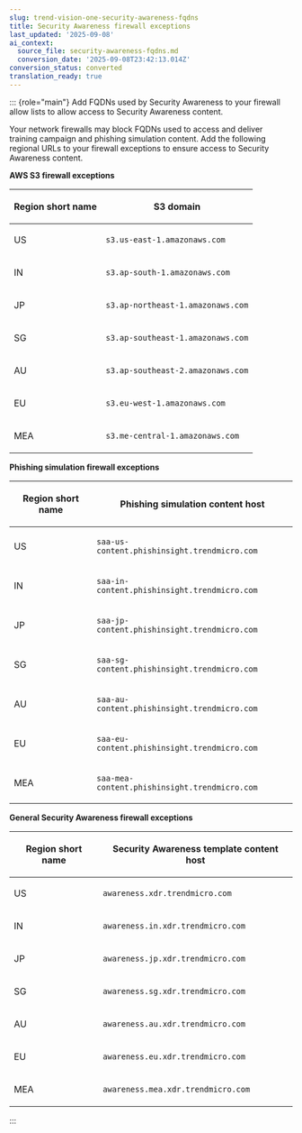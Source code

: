 ```yaml
---
slug: trend-vision-one-security-awareness-fqdns
title: Security Awareness firewall exceptions
last_updated: '2025-09-08'
ai_context:
  source_file: security-awareness-fqdns.md
  conversion_date: '2025-09-08T23:42:13.014Z'
conversion_status: converted
translation_ready: true
---
```


::: {role="main"}
Add FQDNs used by Security Awareness to your firewall allow lists to allow access to Security Awareness content.

Your network firewalls may block FQDNs used to access and deliver training campaign and phishing simulation content. Add the following regional URLs to your firewall exceptions to ensure access to Security Awareness content.

**AWS S3 firewall exceptions**

<table>
<thead>
<tr>
<th><p>Region short name</p></th>
<th><p>S3 domain</p></th>
</tr>
</thead>
<tbody>
<tr>
<td><p>US</p></td>
<td><p><code>s3.us-east-1.amazonaws.com</code></p></td>
</tr>
<tr>
<td><p>IN</p></td>
<td><p><code>s3.ap-south-1.amazonaws.com</code></p></td>
</tr>
<tr>
<td><p>JP</p></td>
<td><p><code>s3.ap-northeast-1.amazonaws.com</code></p></td>
</tr>
<tr>
<td><p>SG</p></td>
<td><p><code>s3.ap-southeast-1.amazonaws.com</code></p></td>
</tr>
<tr>
<td><p>AU</p></td>
<td><p><code>s3.ap-southeast-2.amazonaws.com</code></p></td>
</tr>
<tr>
<td><p>EU</p></td>
<td><p><code>s3.eu-west-1.amazonaws.com</code></p></td>
</tr>
<tr>
<td><p>MEA</p></td>
<td><p><code>s3.me-central-1.amazonaws.com</code></p></td>
</tr>
</tbody>
</table>

**Phishing simulation firewall exceptions**

<table>
<thead>
<tr>
<th><p>Region short name</p></th>
<th><p>Phishing simulation content host</p></th>
</tr>
</thead>
<tbody>
<tr>
<td><p>US</p></td>
<td><p><code>saa-us-content.phishinsight.trendmicro.com</code></p></td>
</tr>
<tr>
<td><p>IN</p></td>
<td><p><code>saa-in-content.phishinsight.trendmicro.com</code></p></td>
</tr>
<tr>
<td><p>JP</p></td>
<td><p><code>saa-jp-content.phishinsight.trendmicro.com</code></p></td>
</tr>
<tr>
<td><p>SG</p></td>
<td><p><code>saa-sg-content.phishinsight.trendmicro.com</code></p></td>
</tr>
<tr>
<td><p>AU</p></td>
<td><p><code>saa-au-content.phishinsight.trendmicro.com</code></p></td>
</tr>
<tr>
<td><p>EU</p></td>
<td><p><code>saa-eu-content.phishinsight.trendmicro.com</code></p></td>
</tr>
<tr>
<td><p>MEA</p></td>
<td><p><code>saa-mea-content.phishinsight.trendmicro.com</code></p></td>
</tr>
</tbody>
</table>

**General Security Awareness firewall exceptions**

<table>
<thead>
<tr>
<th><p>Region short name</p></th>
<th><p>Security Awareness template content host</p></th>
</tr>
</thead>
<tbody>
<tr>
<td><p>US</p></td>
<td><p><code>awareness.xdr.trendmicro.com</code></p></td>
</tr>
<tr>
<td><p>IN</p></td>
<td><p><code>awareness.in.xdr.trendmicro.com</code></p></td>
</tr>
<tr>
<td><p>JP</p></td>
<td><p><code>awareness.jp.xdr.trendmicro.com</code></p></td>
</tr>
<tr>
<td><p>SG</p></td>
<td><p><code>awareness.sg.xdr.trendmicro.com</code></p></td>
</tr>
<tr>
<td><p>AU</p></td>
<td><p><code>awareness.au.xdr.trendmicro.com</code></p></td>
</tr>
<tr>
<td><p>EU</p></td>
<td><p><code>awareness.eu.xdr.trendmicro.com</code></p></td>
</tr>
<tr>
<td><p>MEA</p></td>
<td><p><code>awareness.mea.xdr.trendmicro.com</code></p></td>
</tr>
</tbody>
</table>
:::
